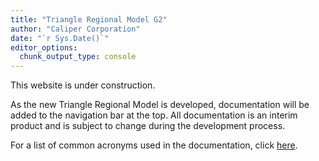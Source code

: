 ```yaml
---
title: "Triangle Regional Model G2"
author: "Caliper Corporation"
date: "`r Sys.Date()`"
editor_options: 
  chunk_output_type: console
---
```


This website is under construction.

As the new Triangle Regional Model is developed, documentation will be added
to the navigation bar at the top. All documentation is an interim product and
is subject to change during the development process.

For a list of common acronyms used in the documentation, click
[here](acronyms.html).